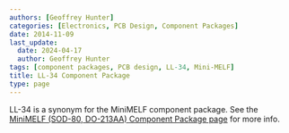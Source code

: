 ```yaml
---
authors: [Geoffrey Hunter]
categories: [Electronics, PCB Design, Component Packages]
date: 2014-11-09
last_update:
  date: 2024-04-17
  author: Geoffrey Hunter
tags: [component packages, PCB design, LL-34, Mini-MELF]
title: LL-34 Component Package
type: page
---
```


LL-34 is a synonym for the MiniMELF component package. See the [MiniMELF (SOD-80, DO-213AA) Component Package page](/pcb-design/component-packages/minimelf-component-package/) for more info.
